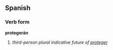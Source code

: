 ==Spanish==
===Verb form===
'''protegerán'''

# ''third-person plural indicative future of [[proteger]]''
